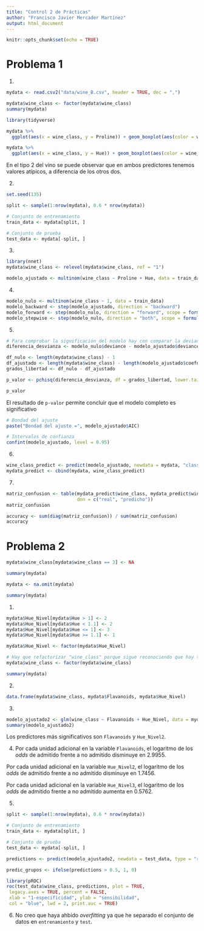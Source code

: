 ```yaml
---
title: "Control 2 de Prácticas"
author: "Francisco Javier Mercader Martínez"
output: html_document
---
```


```r
knitr::opts_chunk$set(echo = TRUE)
```

# Problema 1

1) 
```r
mydata <- read.csv2("data/wine_B.csv", header = TRUE, dec = ",")

mydata$wine_class <- factor(mydata$wine_class)
summary(mydata)
```
```r
library(tidyverse)

mydata %>%
  ggplot(aes(x = wine_class, y = Proline)) + geom_boxplot(aes(color = wine_class))

mydata %>%
  ggplot(aes(x = wine_class, y = Hue)) + geom_boxplot(aes(color = wine_class))
```


En el tipo 2 del vino se puede observar que en ambos predictores tenemos valores atípicos, a diferencia de los otros dos.

2) 
```r
set.seed(135)

split <- sample(1:nrow(mydata), 0.6 * nrow(mydata))

# Conjunto de entrenamiento
train_data <- mydata[split, ]

# Conjunto de prueba
test_data <- mydata[-split, ]
```

3) 
```r
library(nnet)
mydata$wine_class <- relevel(mydata$wine_class, ref = "1")

modelo_ajustado <- multinom(wine_class ~ Proline + Hue, data = train_data)
```
4) 
```r
modelo_nulo <- multinom(wine_class ~ 1, data = train_data)
modelo_backward <- step(modelo_ajustado, direction = "backward")
modelo_forward <- step(modelo_nulo, direction = "forward", scope = formula(modelo_ajustado))
modelo_stepwise <- step(modelo_nulo, direction = "both", scope = formula(modelo_ajustado))
```

5) 
```r
# Para comprobar la significación del modelo hay con comparar la devianza del modelo completo frente al modelo nulo
diferencia_desvianza <- modelo_nulo$deviance - modelo_ajustado$deviance

df_nulo <- length(mydata$wine_class) - 1
df_ajustado <- length(mydata$wine_class) - length(modelo_ajustado$coefnames) - 1
grados_libertad <- df_nulo - df_ajustado

p_valor <- pchisq(diferencia_desvianza, df = grados_libertad, lower.tail = FALSE)

p_valor
```
El resultado de `p-valor` permite concluir que el modelo completo es significativo
```r
# Bondad del ajuste
paste("Bondad del ajuste =", modelo_ajustado$AIC)

# Intervalos de confianza
confint(modelo_ajustado, level = 0.95)
```
6) 
```r
wine_class_predict <- predict(modelo_ajustado, newdata = mydata, "class")
mydata_predict <- cbind(mydata, wine_class_predict)
```

7) 
```r
matriz_confusion <- table(mydata_predict$wine_class, mydata_predict$wine_class_predict,
                          dnn = c("real", "predicho"))
matriz_confusion

accuracy <- sum(diag(matriz_confusion)) / sum(matriz_confusion)
accuracy
```
# Problema 2
```r
mydata$wine_class[mydata$wine_class == 3] <- NA

summary(mydata)

mydata <- na.omit(mydata)

summary(mydata)
```

1) 
```r
mydata$Hue_Nivel[mydata$Hue > 1] <- 2
mydata$Hue_Nivel[mydata$Hue < 1.1] <- 2
mydata$Hue_Nivel[mydata$Hue <= 1] <- 3
mydata$Hue_Nivel[mydata$Hue >= 1.1] <- 1

mydata$Hue_Nivel <- factor(mydata$Hue_Nivel)

# Hay que refactorizar "wine_class" porque sigue reconociendo que hay tres clases
mydata$wine_class <- factor(mydata$wine_class)

summary(mydata)
```

2)
```r
data.frame(mydata$wine_class, mydata$Flavanoids, mydata$Hue_Nivel)
```


3)
```r
modelo_ajustado2 <- glm(wine_class ~ Flavanoids + Hue_Nivel, data = mydata, family = "binomial")
summary(modelo_ajustado2)
```
Los predictores más significativos son `Flavanoids` y `Hue_Nivel2`.

4) 
Por cada unidad adicional en la variable `Flavanoids`, el logaritmo de los *odds* de admitido frente a no admitido disminuye en 2.9955.

Por cada unidad adicional en la variable `Hue_Nivel2`, el logaritmo de los *odds* de admitido frente a no admitido disminuye en 1.7456.

Por cada unidad adicional en la variable `Hue_Nivel3`, el logaritmo de los *odds* de admitido frente a no admitido aumenta en 0.5762.

5)
```r
split <- sample(1:nrow(mydata), 0.6 * nrow(mydata))

# Conjunto de entrenamiento
train_data <- mydata[split, ]

# Conjunto de prueba
test_data <- mydata[-split, ]

predictions <- predict(modelo_ajustado2, newdata = test_data, type = "response")

predic_grupos <- ifelse(predictions > 0.5, 1, 0)
```

```r
library(pROC)
roc(test_data$wine_class, predictions, plot = TRUE,
 legacy.axes = TRUE, percent = FALSE,
 xlab = "1-especificidad", ylab = "sensibilidad",
 col = "blue", lwd = 2, print.auc = TRUE)
```
6) 
No creo que haya ahbido *overfitting* ya que he separado el conjunto de datos en `entrenamiento` y `test`.
